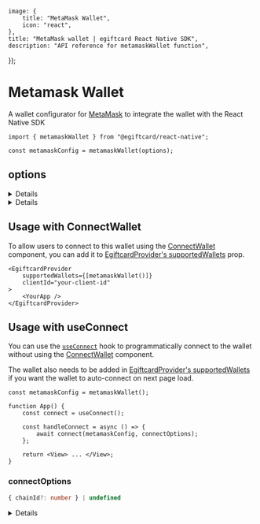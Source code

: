 
	image: {
		title: "MetaMask Wallet",
		icon: "react",
	},
	title: "MetaMask wallet | egiftcard React Native SDK",
	description: "API reference for metamaskWallet function",
});

<WalletsBreadcrumb name="MetaMask" slug="metamask" />

# Metamask Wallet

A wallet configurator for [MetaMask](/references/wallets/v2/MetaMaskWallet) to integrate the wallet with the React Native SDK

```tsx
import { metamaskWallet } from "@egiftcard/react-native";

const metamaskConfig = metamaskWallet(options);
```

<CustomizeWalletConfigurator
	config="metamaskConfig"
	configurator="metamaskWallet"
	connectUI="MetamaskConnectUI"
	selectUI="MetamaskSelectUI"
/>

## options

<Details summary="projectId" tags={['Recommended']}>

This `projectId` can be obtained at [cloud.walletconnect.com](https://cloud.walletconnect.com/). It is highly recommended to use your own project id and only use the default one for testing purposes.

```ts
metamaskWallet({
	projectId: "your-wallet-connect-project-id",
});
```

</Details>

<Details summary="recommended" tags={['Optional']} >

Show this wallet as "recommended" in the [ConnectWallet Modal](/react-native/v0/connecting-wallets#connect-wallet).

```ts
metamaskWallet({
	recommended: true,
});
```

</Details>

## Usage with ConnectWallet

To allow users to connect to this wallet using the [ConnectWallet](/react-native/v0/connecting-wallets#connect-wallet) component, you can add it to [EgiftcardProvider's supportedWallets](/react-native/v0/connecting-wallets#supported-wallets) prop.

```tsx
<EgiftcardProvider
	supportedWallets={[metamaskWallet()]}
	clientId="your-client-id"
>
	<YourApp />
</EgiftcardProvider>
```

## Usage with useConnect

You can use the [`useConnect`](/references/react-native/v0/useConnect) hook to programmatically connect to the wallet without using the [ConnectWallet](/react-native/v0/connecting-wallets#connect-wallet) component.

The wallet also needs to be added in [EgiftcardProvider's supportedWallets](/react-native/v0/connecting-wallets#supported-wallets) if you want the wallet to auto-connect on next page load.

```tsx
const metamaskConfig = metamaskWallet();

function App() {
	const connect = useConnect();

	const handleConnect = async () => {
		await connect(metamaskConfig, connectOptions);
	};

	return <View> ... </View>;
}
```

### connectOptions

```ts
{ chainId?: number } | undefined
```

<Details summary="chainId" flags={['Optional']}>

If `chainId` is provided, wallet will be connected and immediately switch to network with given `chainId`.

`Chain` object corresponding to this chainId from [@egiftcard/chains](https://www.npmjs.com/package/@egiftcard/chains) package must be specified in EgiftcardProvider's supportedChains prop as shown below

```tsx
import { Polygon } from "@egiftcard/chains";
import { EgiftcardProvider } from "@egiftcard/react-native";

export function YourApp() {
	return (
		<EgiftcardProvider supportedChains={[Polygon]} clientId="your-client-id">
			<App />
		</EgiftcardProvider>
	);
}
```

</Details>
